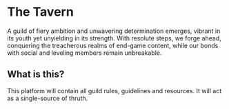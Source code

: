 # The Tavern
 
A guild of fiery ambition and unwavering determination emerges, vibrant in its youth yet unyielding in its strength. With resolute steps, we forge ahead, conquering the treacherous realms of end-game content, while our bonds with social and leveling members remain unbreakable.

## What is this?

This platform will contain all guild rules, guidelines and resources. It will act as a single-source of thruth. 

